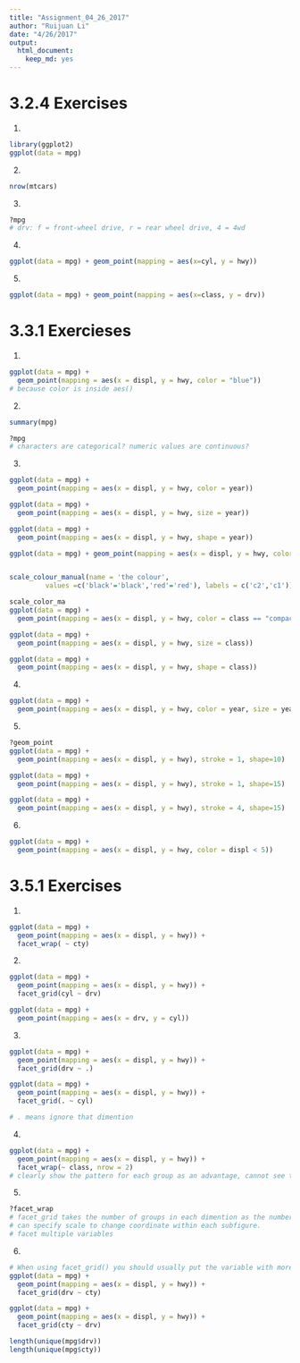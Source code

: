 ```yaml
---
title: "Assignment_04_26_2017"
author: "Ruijuan Li"
date: "4/26/2017"
output: 
  html_document: 
    keep_md: yes
---
```


# 3.2.4 Exercises
1)  
```r
library(ggplot2)
ggplot(data = mpg)
```

2) 
```r
nrow(mtcars)
```

3) 
```r
?mpg
# drv: f = front-wheel drive, r = rear wheel drive, 4 = 4wd
```

4) 
```r
ggplot(data = mpg) + geom_point(mapping = aes(x=cyl, y = hwy))
```

5) 
```r
ggplot(data = mpg) + geom_point(mapping = aes(x=class, y = drv))
```

# 3.3.1 Exercieses
1) 
```r
ggplot(data = mpg) + 
  geom_point(mapping = aes(x = displ, y = hwy, color = "blue")) 
# because color is inside aes()
```

2) 
```r
summary(mpg)

?mpg
# characters are categorical? numeric values are continuous? 
```

3) 
```r
ggplot(data = mpg) +
  geom_point(mapping = aes(x = displ, y = hwy, color = year))

ggplot(data = mpg) +
  geom_point(mapping = aes(x = displ, y = hwy, size = year))

ggplot(data = mpg) +
  geom_point(mapping = aes(x = displ, y = hwy, shape = year))

ggplot(data = mpg) + geom_point(mapping = aes(x = displ, y = hwy, color = class == "compact")) + labs(color="data") + scale_colour_manual(values =c('red', 'green'), labels = c("not compact","compact")) 


scale_colour_manual(name = 'the colour', 
         values =c('black'='black','red'='red'), labels = c('c2','c1')) 

scale_color_ma
ggplot(data = mpg) +
  geom_point(mapping = aes(x = displ, y = hwy, color = class == "compact"))

ggplot(data = mpg) +
  geom_point(mapping = aes(x = displ, y = hwy, size = class))

ggplot(data = mpg) +
  geom_point(mapping = aes(x = displ, y = hwy, shape = class))
```

4) 
```r
ggplot(data = mpg) + 
  geom_point(mapping = aes(x = displ, y = hwy, color = year, size = year)) 
```

5)  
```r
?geom_point
ggplot(data = mpg) + 
  geom_point(mapping = aes(x = displ, y = hwy), stroke = 1, shape=10)

ggplot(data = mpg) + 
  geom_point(mapping = aes(x = displ, y = hwy), stroke = 1, shape=15)

ggplot(data = mpg) + 
  geom_point(mapping = aes(x = displ, y = hwy), stroke = 4, shape=15)
```

6) 
```r
ggplot(data = mpg) + 
  geom_point(mapping = aes(x = displ, y = hwy, color = displ < 5))
```

# 3.5.1 Exercises 
1) 
```r
ggplot(data = mpg) + 
  geom_point(mapping = aes(x = displ, y = hwy)) + 
  facet_wrap( ~ cty) 
```

2) 
```r
ggplot(data = mpg) + 
  geom_point(mapping = aes(x = displ, y = hwy)) + 
  facet_grid(cyl ~ drv) 

ggplot(data = mpg) + 
  geom_point(mapping = aes(x = drv, y = cyl))   
```

3) 
```r
ggplot(data = mpg) + 
  geom_point(mapping = aes(x = displ, y = hwy)) +
  facet_grid(drv ~ .)

ggplot(data = mpg) + 
  geom_point(mapping = aes(x = displ, y = hwy)) +
  facet_grid(. ~ cyl)

# . means ignore that dimention 
```

4) 
```r
ggplot(data = mpg) + 
  geom_point(mapping = aes(x = displ, y = hwy)) + 
  facet_wrap(~ class, nrow = 2)
# clearly show the pattern for each group as an advantage, cannot see the whole picture as an disadvantage  
```

5) 
```r
?facet_wrap
# facet_grid takes the number of groups in each dimention as the number of colomn and rows 
# can specify scale to change coordinate within each subfigure. 
# facet multiple variables 
```

6) 
```r
# When using facet_grid() you should usually put the variable with more unique levels in the columns. Why? 
ggplot(data = mpg) + 
  geom_point(mapping = aes(x = displ, y = hwy)) +
  facet_grid(drv ~ cty)

ggplot(data = mpg) + 
  geom_point(mapping = aes(x = displ, y = hwy)) +
  facet_grid(cty ~ drv)

length(unique(mpg$drv))
length(unique(mpg$cty)) 

```







